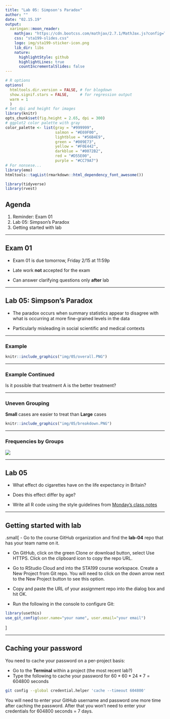 ```yaml
---
title: "Lab 05: Simpson's Paradox"
author: ""
date: "02.15.19"
output:
  xaringan::moon_reader:
    mathjax: "https://cdn.bootcss.com/mathjax/2.7.1/MathJax.js?config=TeX-MML-AM_HTMLorMML"
    css: "sta199-slides.css"
    logo: img/sta199-sticker-icon.png
    lib_dir: libs
    nature:
      highlightStyle: github
      highlightLines: true
      countIncrementalSlides: false
---
```


```r
# R options
options(
  htmltools.dir.version = FALSE, # for blogdown
  show.signif.stars = FALSE,     # for regression output
  warm = 1
  )
# Set dpi and height for images
library(knitr)
opts_chunk$set(fig.height = 2.65, dpi = 300) 
# ggplot2 color palette with gray
color_palette <- list(gray = "#999999", 
                      salmon = "#E69F00", 
                      lightblue = "#56B4E9", 
                      green = "#009E73", 
                      yellow = "#F0E442", 
                      darkblue = "#0072B2", 
                      red = "#D55E00", 
                      purple = "#CC79A7")
# For nonsese...
library(emo)
htmltools::tagList(rmarkdown::html_dependency_font_awesome())
```

```r
library(tidyverse)
library(rvest)
```

## Agenda

1. Reminder: Exam 01
2. Lab 05: Simpson's Paradox
3. Getting started with lab

---

## Exam 01

- Exam 01 is due tomorrow, Friday 2/15 at 11:59p

- Late work **not** accepted for the exam

- Can answer clarifying questions only **after** lab

---

## Lab 05: Simpson's Paradox

- The paradox occurs when summary statistics appear to disagree with what is occurring at more fine-grained levels in the data

- Particularly misleading in social scientific and medical contexts

---

### Example  

```r
knitr::include_graphics("img/05/overall.PNG")
```
---

### Example Continued

Is it possible that treatment A is the better treatment?

---

### Uneven Grouping

**Small** cases are easier to treat than **Large** cases

```r
knitr::include_graphics("img/05/breakdown.PNG")
```



---

### Frequencies by Groups

![](img/05/twoways.PNG)

---

## Lab 05

- What effect do cigarettes have on the life expectancy in Britain? 

- Does this effect differ by age?

- Write all R code using the style guidelines from [Monday's class notes](https://www2.stat.duke.edu/courses/Spring19/sta199.001/slides/lec-slides/05b-coding-style-data-types.html#1)
    
---

## Getting started with lab

.small[
- Go to the course GitHub organization and find the **lab-04** repo that has your team name on it.

- On GitHub, click on the green Clone or download button, select Use HTTPS. Click on the clipboard icon to copy the repo URL.

- Go to RStudio Cloud and into the STA199 course workspace. Create a New Project from Git repo. You will need to click on the down arrow next to the New Project button to see this option.

- Copy and paste the URL of your assignment repo into the dialog box and hit OK.

- Run the following in the console to configure Git: 

```r
library(usethis)
use_git_config(user.name="your name", user.email="your email")
```
]

---

## Caching your password

You need to cache your password on a per-project basis: 

- Go to the **Terminal** within a project (the most recent lab?)
- Type the following to cache your password for $60 * 60 * 24 * 7 = 604800$ seconds

```bash
git config --global credential.helper 'cache --timeout 604800'
```

You will need to enter your GitHub username and password one more time after caching the password. After that you won't need to enter your credentials for 604800 seconds = 7 days.

